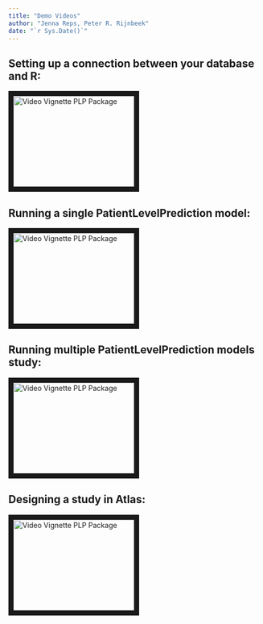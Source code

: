 ```yaml
---
title: "Demo Videos"
author: "Jenna Reps, Peter R. Rijnbeek"
date: "`r Sys.Date()`"
---
```


## Setting up a connection between your database and R:
<a href="https://youtu.be/8F2X5SKN64w" target="_blank"><img src="http://img.youtube.com/vi/BEukCbT8UoA/0.jpg" 
alt="Video Vignette PLP Package" width="240" height="180" border="10" /></a>
  
  
## Running a single PatientLevelPrediction model:
<a href="https://youtu.be/W9uf1IIhDQs" target="_blank"><img src="http://img.youtube.com/vi/BEukCbT8UoA/0.jpg" 
alt="Video Vignette PLP Package" width="240" height="180" border="10" /></a>
  
  
## Running multiple PatientLevelPrediction models study:
<a href="https://youtu.be/Ppsn_08z5FE" target="_blank"><img src="http://img.youtube.com/vi/BEukCbT8UoA/0.jpg" 
alt="Video Vignette PLP Package" width="240" height="180" border="10" /></a>
  
  
## Designing a study in Atlas:
<a href="https://youtu.be/HqUdO3zx3DI" target="_blank"><img src="http://img.youtube.com/vi/BEukCbT8UoA/0.jpg" 
alt="Video Vignette PLP Package" width="240" height="180" border="10" /></a>
  
  
  